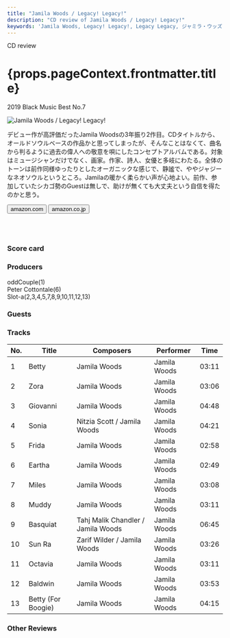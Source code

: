 ```yaml
---
title: "Jamila Woods / Legacy! Legacy!"
description: "CD review of Jamila Woods / Legacy! Legacy!"
keywords: 'Jamila Woods, Legacy! Legacy!, Legacy Legacy, ジャミラ・ウッズ, レガシー！・レガシー！, レガシー・レガシー'
---
```





<p className="largeP">CD review</p>
<h1 className="h1--no--margin">{props.pageContext.frontmatter.title}</h1>
<p className="largeP"><Link to="/best50/2019/">2019 Black Music Best No.7</Link></p>

<Row  className="image-card-group">
	<Column colMd={"4"} colLg={"4"} noGutterMdLeft="">
       <ImageCard>

![Jamila Woods / Legacy! Legacy!](../../images/cd/jamilawoods2L.png) 

</ImageCard>
	</Column>
	<Column colMd={"8"} colLg={"8"} noGutterMdLeft="">
	<p>
	デビュー作が高評価だったJamila Woodsの3年振り2作目。CDタイトルから、オールドソウルベースの作品かと思ってしまったが、そんなことはなくて、曲名から判るように過去の偉人への敬意を唄にしたコンセプトアルバムである。対象はミュージシャンだけでなく、画家。作家、詩人、女優と多岐にわたる。全体のトーンは前作同様ゆったりとしたオーガニックな感じで、静謐で、ややジャジーなネオソウルというところ。Jamilaの暖かく柔らかい声が心地よい。前作、参加していたシカゴ勢のGuestは無しで、助けが無くても大丈夫という自信を得たのかと思う。
	</p>
	<div>
	  <Button href="https://amzn.to/3eC1gEg" kind="primary" size="small" renderIcon={ArrowUpRight24}>
      amazon.com
      </Button>
      <Button href="https://amzn.to/2BdYarx" kind="secondary" size="small" renderIcon={ArrowUpRight24}>
      amazon.co.jp
      </Button>
	</div>
	<a style="display:inline-block;overflow:hidden;background:url(https://linkmaker.itunes.apple.com/ja-jp/lockup.svg?releaseDate=2019-05-10&kind=album&bubble=apple_music&style=mono-black) no-repeat;width:180px;height:45px;" href="https://geo.music.apple.com/jp/album/legacy-legacy/1450438412?mt=1&app=music&ls=1&at=11lcug"></a>
	<a style="display:inline-block;overflow:hidden;background:url(https://linkmaker.itunes.apple.com/ja-jp/badge-lrg.svg?releaseDate=2019-05-10T00:00:00Z&kind=album&bubble=itunes_music) no-repeat;width:140px;height:45px;" href="https://geo.music.apple.com/jp/album/legacy-legacy/1450438412?app=itunes&at=11lcug"></a>
	</Column>
</Row>
<Row >
	<Column colMd={"4"} colLg={"4"} noGutterMdLeft="">
<div>
    <h3>Score card</h3>
	<SliderJS1 value="5" />
    <SliderJS2 value="2" />
	<SliderJS3 value="1" />
    <SliderJS4 value="9" />
</div>
</Column>
<Column colMd={"8"} colLg={"8"} noGutterMdLeft="">
<div>
<h3>Producers</h3>
<p>
oddCouple(1)
<br/>Peter Cottontale(6)
<br/>Slot-a(2,3,4,5,7,8,9,10,11,12,13)
</p>
<h3>Guests</h3>
<p>
</p>
</div>
</Column>
</Row>

<h3>Tracks</h3>

| No. |	 Title             	|	 Composers                       |	 Performer 	| Time 	|
| --- | -------------------	| ---------------------------------- | ------------	| -----	|
| 1   |	Betty             	| Jamila Woods                       | Jamila Woods	| 03:11 |
| 2   |	Zora              	| Jamila Woods                       | Jamila Woods	| 03:06 |
| 3   |	Giovanni          	| Jamila Woods                       | Jamila Woods	| 04:48 |
| 4   |	Sonia             	| Nitzia Scott / Jamila Woods        | Jamila Woods	| 04:21 |
| 5   |	Frida             	| Jamila Woods                       | Jamila Woods	| 02:58 |
| 6   |	Eartha            	| Jamila Woods                       | Jamila Woods	| 02:49 |
| 7   |	Miles             	| Jamila Woods                       | Jamila Woods	| 03:08 |
| 8   |	Muddy             	| Jamila Woods                       | Jamila Woods	| 03:11 |
| 9   |	Basquiat          	| Tahj Malik Chandler / Jamila Woods | Jamila Woods	| 06:45 |
| 10  |	Sun Ra            	| Zarif Wilder / Jamila Woods        | Jamila Woods	| 03:26 |
| 11  |	Octavia           	| Jamila Woods                       | Jamila Woods	| 03:11 |
| 12  |	Baldwin           	| Jamila Woods                       | Jamila Woods	| 03:53 |
| 13  |	Betty (For Boogie)	| Jamila Woods                       | Jamila Woods	| 04:15	|

<h3>Other Reviews</h3>

<Row>
<Column colMd={3} colLg={3} noGutterMdLeft>
<Review1 />
</Column>
</Row>